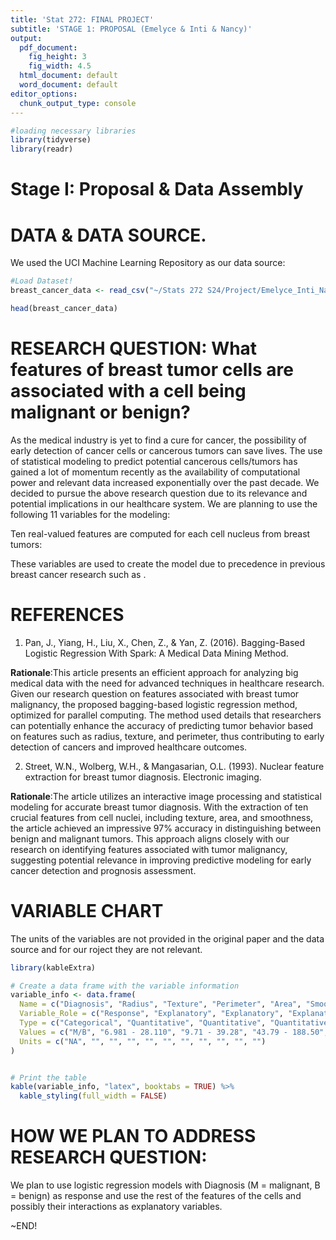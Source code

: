 ```yaml
---
title: 'Stat 272: FINAL PROJECT'
subtitle: 'STAGE 1: PROPOSAL (Emelyce & Inti & Nancy)'
output:
  pdf_document:
    fig_height: 3
    fig_width: 4.5
  html_document: default
  word_document: default
editor_options: 
  chunk_output_type: console
---
```



```r
#loading necessary libraries
library(tidyverse)
library(readr)
```


# Stage I: Proposal & Data Assembly

# DATA & DATA SOURCE.

We used the UCI Machine Learning Repository as our data source: \href{https://archive.ics.uci.edu/dataset/17/breast+cancer+wisconsin+diagno}{Link.}

```r
#Load Dataset!
breast_cancer_data <- read_csv("~/Stats 272 S24/Project/Emelyce_Inti_Nancy /clean_breast_cancer_data.csv")

head(breast_cancer_data)

```

# RESEARCH QUESTION: What features of breast tumor cells are associated with a cell being malignant or benign? 


As the medical industry is yet to find a cure for cancer, the possibility of early detection of cancer cells or cancerous tumors can save lives. The use of statistical modeling to predict potential cancerous cells/tumors has gained a lot of momentum recently as the availability of computational power and relevant data increased exponentially over the past decade. We decided to pursue the above research question due to its relevance and potential implications in our healthcare system. We are planning to use the following 11 variables for the modeling:

Ten real-valued features are computed for each cell nucleus from breast tumors:
\begin{itemize}
    \item Diagnosis (\textit{M} = malignant, \textit{B} = benign)
    \item radius (mean of distances from center to points on the perimeter)
    \item texture (standard deviation of gray-scale values)
    \item perimeter
    \item area
    \item smoothness (local variation in radius lengths)
    \item compactness (perimeter$^2$ / area - 1.0)
    \item concavity (severity of concave portions of the contour)
    \item concave points (number of concave portions of the contour)
    \item symmetry
    \item fractal dimension ("coastline approximation" - 1)
\end{itemize}

These variables are used to create the model due to precedence in previous breast cancer research such as \href{https://archive.ics.uci.edu/dataset/17/breast+cancer+wisconsin+diagno}{Pan, Jian et al. “Bagging-Based Logistic Regression With Spark: A Medical Data Mining Method.” (2016)}.


# REFERENCES 

1. Pan, J., Yiang, H., Liu, X., Chen, Z., & Yan, Z. (2016). Bagging-Based Logistic Regression With Spark: A Medical Data Mining Method.

**Rationale**:This article presents an efficient approach for analyzing big medical data with the need for advanced techniques in healthcare research. Given our research question on features associated with breast tumor malignancy, the proposed bagging-based logistic regression method, optimized for parallel computing. The method used details that researchers can potentially enhance the accuracy of predicting tumor behavior based on features such as radius, texture, and perimeter, thus contributing to early detection of cancers and improved healthcare outcomes.


2. Street, W.N., Wolberg, W.H., & Mangasarian, O.L. (1993). Nuclear feature extraction for breast tumor diagnosis. Electronic imaging.

**Rationale**:The article utilizes an interactive image processing and statistical modeling for accurate breast tumor diagnosis. With the extraction of ten crucial features from cell nuclei, including texture, area, and smoothness, the article achieved an impressive 97% accuracy in distinguishing between benign and malignant tumors. This approach aligns closely with our research on identifying features associated with tumor malignancy, suggesting potential relevance in improving  predictive modeling for early cancer detection and prognosis assessment.



# VARIABLE CHART

The units of the variables are not provided in the original paper and the data source and for our roject they are not relevant. 

```r
library(kableExtra)

# Create a data frame with the variable information
variable_info <- data.frame(
  Name = c("Diagnosis", "Radius", "Texture", "Perimeter", "Area", "Smoothness", "Compactness", "Concavity", "Concave points", "Symmetry", "Fractal dimension"),
  Variable_Role = c("Response", "Explanatory", "Explanatory", "Explanatory", "Explanatory", "Explanatory", "Explanatory", "Explanatory", "Explanatory", "Explanatory", "Explanatory"),
  Type = c("Categorical", "Quantitative", "Quantitative", "Quantitative", "Quantitative", "Quantitative", "Quantitative", "Quantitative", "Quantitative", "Quantitative", "Quantitative"),
  Values = c("M/B", "6.981 - 28.110", "9.71 - 39.28", "43.79 - 188.50", "143.5 - 2501.0", "0.0526 - 0.163", "0.0194 - 0.345", "0.000 - 0.427", "0 - 0.201", "0.106 - 0.304", "0.0499 - 0.0974"),
  Units = c("NA", "", "", "", "", "", "", "", "", "", "")
)


# Print the table
kable(variable_info, "latex", booktabs = TRUE) %>%
  kable_styling(full_width = FALSE)
```


# HOW WE PLAN TO ADDRESS RESEARCH QUESTION: 

We plan to use logistic regression models with Diagnosis (M = malignant, B = benign) as response and use the rest of the features of the cells and possibly their interactions as explanatory variables. 


~END!

